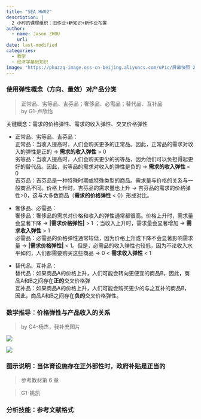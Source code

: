 ```yaml
---
title: "SEA HW02"
description: |
  2 小时的课程组织：旧作业+新知识+新作业布置
author:
  - name: Jason ZHOU
    url: 
date: last-modified
categories:
  - 教学
  - 经济学基础知识
image: "https://pkuzzq-image.oss-cn-beijing.aliyuncs.com/uPic/屏幕快照 2023-07-07 的 14.05.45 下午.png"
---
```


### 使用弹性概念（方向、量效）对产品分类
>正常品、劣等品、吉芬品；奢侈品、必需品；替代品、互补品
><br>by G1-卢欣怡

关键概念：需求的价格弹性、需求的收入弹性、交叉价格弹性

- 正常品、劣等品、吉芬品：
<br>正常品：当收入提高时，人们会购买更多的正常品。因此，正常品的需求对收入的弹性是正的 → **需求的收入弹性** > 0 
<br>劣等品：当收入提高时，人们会购买更少的劣等品，因为他们可以负担得起更好的替代品。因此，劣等品的需求对收入的弹性是负的 → **需求的收入弹性** < 0
<br>吉芬品：吉芬品是一种特殊时期或特殊类型的商品。需求量与价格的关系与一般商品不同。价格上升时，吉芬品的需求量也上升 → 吉芬品的需求的价格弹性>0，这与大多数商品（**需求的价格弹性** < 0）形成对比。

- 奢侈品、必需品：
<br>奢侈品：奢侈品的需求对价格和收入的弹性通常都很高。价格上升时，需求量会显著下降 → **|需求价格弹性|** > 1 ；当收入上升时，需求量会显著增加 → **需求收入弹性** > 1
<br>必需品：必需品的价格弹性通常较低，因为价格上升或下降不会显著影响需求量 →  **|需求价格弹性|** < 1。但是，必需品的收入弹性也较低，因为不论收入水平如何，人们都需要购买这些商品 → 0 < **需求收入弹性** < 1

- 替代品、互补品：
<br>替代品：如果商品A的价格上升，人们可能会转向更便宜的商品B，因此，商品A和B之间存在**正的**交叉价格弹
<br>互补品：如果商品A的价格上升，人们可能会购买更少的与之互补的商品B，因此，商品A和B之间存在**负的**交叉价格弹性。


### 数学推导：价格弹性与产品收入的关系
>by G4-杨杰，我补充图片

![](https://pkuzzq-image.oss-cn-beijing.aliyuncs.com/uPic/屏幕快照 2023-07-07 的 14.05.45 下午.png)

![](https://pkuzzq-image.oss-cn-beijing.aliyuncs.com/uPic/n4dKmm.png)

### 图示说明：当体育设施存在正外部性时，政府补贴是正当的
>参考教材第 6 章

>G1-姚凯

### 分析技能：参考文献格式